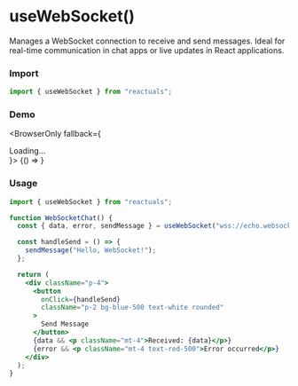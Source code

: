 # useWebSocket()

Manages a WebSocket connection to receive and send messages. Ideal for real-time communication in chat apps or live updates in React applications.

### Import

```jsx
import { useWebSocket } from "reactuals";
```

### Demo


<BrowserOnly fallback={<div>Loading...</div>}>
  {() => <UseWebSocketExample />}
</BrowserOnly>

### Usage

```jsx
import { useWebSocket } from "reactuals";

function WebSocketChat() {
  const { data, error, sendMessage } = useWebSocket("wss://echo.websocket.org");

  const handleSend = () => {
    sendMessage("Hello, WebSocket!");
  };

  return (
    <div className="p-4">
      <button
        onClick={handleSend}
        className="p-2 bg-blue-500 text-white rounded"
      >
        Send Message
      </button>
      {data && <p className="mt-4">Received: {data}</p>}
      {error && <p className="mt-4 text-red-500">Error occurred</p>}
    </div>
  );
}
```
